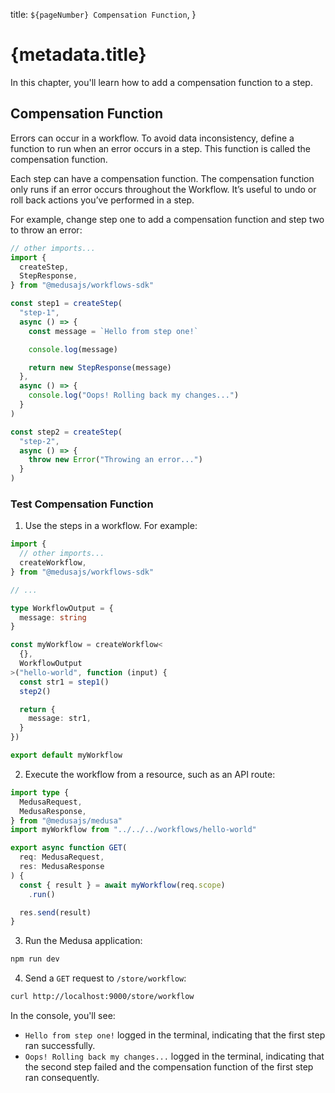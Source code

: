   title: `${pageNumber} Compensation Function`,
}

# {metadata.title}

In this chapter, you'll learn how to add a compensation function to a step.

## Compensation Function

Errors can occur in a workflow. To avoid data inconsistency, define a function to run when an error occurs in a step. This function is called the compensation function.

Each step can have a compensation function. The compensation function only runs if an error occurs throughout the Workflow. It’s useful to undo or roll back actions you’ve performed in a step.

For example, change step one to add a compensation function and step two to throw an error:

```ts title="src/workflows/hello-world.ts" highlights={[["16"], ["17"], ["18"]]}
// other imports...
import { 
  createStep,
  StepResponse,
} from "@medusajs/workflows-sdk"

const step1 = createStep(
  "step-1",
  async () => {
    const message = `Hello from step one!`

    console.log(message)

    return new StepResponse(message)
  },
  async () => {
    console.log("Oops! Rolling back my changes...")
  }
)

const step2 = createStep(
  "step-2",
  async () => {
    throw new Error("Throwing an error...")
  }
)
```

### Test Compensation Function

1. Use the steps in a workflow. For example:

```ts title="src/workflows/hello-world.ts"
import {
  // other imports...
  createWorkflow,
} from "@medusajs/workflows-sdk"

// ...

type WorkflowOutput = {
  message: string
}

const myWorkflow = createWorkflow<
  {},
  WorkflowOutput
>("hello-world", function (input) {
  const str1 = step1()
  step2()

  return {
    message: str1,
  }
})

export default myWorkflow
```

2. Execute the workflow from a resource, such as an API route:

```ts title="src/api/store/workflow/route.ts"
import type {
  MedusaRequest,
  MedusaResponse,
} from "@medusajs/medusa"
import myWorkflow from "../../../workflows/hello-world"

export async function GET(
  req: MedusaRequest,
  res: MedusaResponse
) {
  const { result } = await myWorkflow(req.scope)
    .run()

  res.send(result)
}
```

3. Run the Medusa application:

```bash npm2yarn
npm run dev
```

4. Send a `GET` request to `/store/workflow`:

```bash apiTesting testApiMethod="GET" testApiUrl="http://localhost:9000/store/workflows"
curl http://localhost:9000/store/workflow
```

In the console, you'll see:

- `Hello from step one!` logged in the terminal, indicating that the first step ran successfully.
- `Oops! Rolling back my changes...` logged in the terminal, indicating that the second step failed and the compensation function of the first step ran consequently.